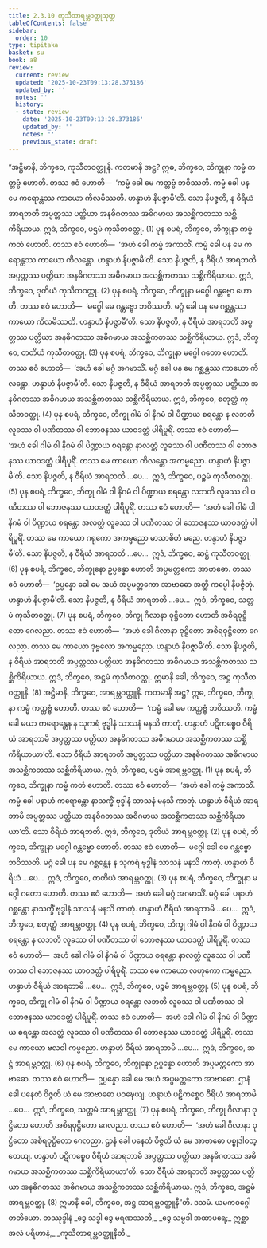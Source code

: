 ```yaml
---
title: 2.3.10 ကုသီတာရမ္ဘဝတ္ထုသုတ္တ
tableOfContents: false
sidebar:
  order: 10
type: tipitaka
basket: su
book: a8
review:
  current: review
  updated: '2025-10-23T09:13:28.373186'
  updated_by: ''
  notes: ''
  history:
  - state: review
    date: '2025-10-23T09:13:28.373186'
    updated_by: ''
    notes: ''
    previous_state: draft
---
```



<ReviewStatus review={frontmatter.review} showDetails={true} />

<HypothesisAnnotation frontmatter={frontmatter} />

<DynamicBreadcrumb />

<Division number="80" book="a8" e="ch" v="17" p="147">

<Paragraph number="787" book="a8">
“အဋ္ဌိမာနိ, ဘိက္ခဝေ, ကုသီတဝတ္ထူနိ. ကတမာနိ အဋ္ဌ? ဣဓ, ဘိက္ခဝေ, ဘိက္ခုနာ ကမ္မံ ကတ္တဗ္ဗံ ဟောတိ. တဿ ဧဝံ ဟောတိ—  ‘ကမ္မံ ခေါ မေ ကတ္တဗ္ဗံ ဘဝိဿတိ. ကမ္မံ ခေါ ပန မေ ကရောန္တဿ ကာယော ကိလမိဿတိ. ဟန္ဒာဟံ နိပဇ္ဇာမီ’တိ. သော နိပဇ္ဇတိ, န ဝီရိယံ အာရဘတိ အပ္ပတ္တဿ ပတ္တိယာ အနဓိဂတဿ အဓိဂမာယ အသစ္ဆိကတဿ သစ္ဆိကိရိယာယ. ဣဒံ, ဘိက္ခဝေ, ပဌမံ ကုသီတဝတ္ထု. (1)
</Paragraph>

<Paragraph number="788" book="a8">
ပုန စပရံ, ဘိက္ခဝေ, ဘိက္ခုနာ ကမ္မံ ကတံ ဟောတိ. တဿ ဧဝံ ဟောတိ—  ‘အဟံ ခေါ ကမ္မံ အကာသိံ. ကမ္မံ ခေါ ပန မေ ကရောန္တဿ ကာယော ကိလန္တော. ဟန္ဒာဟံ နိပဇ္ဇာမီ’တိ. သော နိပဇ္ဇတိ, န ဝီရိယံ အာရဘတိ အပ္ပတ္တဿ ပတ္တိယာ အနဓိဂတဿ အဓိဂမာယ အသစ္ဆိကတဿ သစ္ဆိကိရိယာယ. ဣဒံ, ဘိက္ခဝေ, ဒုတိယံ ကုသီတဝတ္ထု. (2)
</Paragraph>

<Paragraph number="789" book="a8">
ပုန စပရံ, ဘိက္ခဝေ, ဘိက္ခုနာ မဂ္ဂေါ ဂန္တဗ္ဗော ဟောတိ. တဿ ဧဝံ ဟောတိ—  ‘မဂ္ဂေါ မေ ဂန္တဗ္ဗော ဘဝိဿတိ. မဂ္ဂံ ခေါ ပန မေ ဂစ္ဆန္တဿ ကာယော ကိလမိဿတိ. ဟန္ဒာဟံ နိပဇ္ဇာမီ’တိ. သော နိပဇ္ဇတိ, န ဝီရိယံ အာရဘတိ အပ္ပတ္တဿ ပတ္တိယာ အနဓိဂတဿ အဓိဂမာယ အသစ္ဆိကတဿ သစ္ဆိကိရိယာယ. ဣဒံ, ဘိက္ခဝေ, တတိယံ ကုသီတဝတ္ထု. (3)
</Paragraph>

<Paragraph number="790" book="a8">
ပုန စပရံ, ဘိက္ခဝေ, ဘိက္ခုနာ မဂ္ဂေါ ဂတော ဟောတိ. တဿ ဧဝံ ဟောတိ—  ‘အဟံ ခေါ မဂ္ဂံ အဂမာသိံ. မဂ္ဂံ ခေါ ပန မေ ဂစ္ဆန္တဿ ကာယော ကိလန္တော. ဟန္ဒာဟံ နိပဇ္ဇာမီ’တိ. သော နိပဇ္ဇတိ, န ဝီရိယံ အာရဘတိ အပ္ပတ္တဿ ပတ္တိယာ အနဓိဂတဿ အဓိဂမာယ အသစ္ဆိကတဿ သစ္ဆိကိရိယာယ. ဣဒံ, ဘိက္ခဝေ, စတုတ္ထံ ကုသီတဝတ္ထု. (4)
</Paragraph>

<Paragraph number="791" book="a8">
ပုန စပရံ, ဘိက္ခဝေ, ဘိက္ခု ဂါမံ ဝါ နိဂမံ ဝါ ပိဏ္ဍာယ စရန္တော န လဘတိ လူခဿ ဝါ ပဏီတဿ ဝါ ဘောဇနဿ ယာဝဒတ္ထံ ပါရိပူရိံ. တဿ ဧဝံ ဟောတိ—  ‘အဟံ ခေါ ဂါမံ ဝါ နိဂမံ ဝါ ပိဏ္ဍာယ စရန္တော နာလတ္ထံ လူခဿ ဝါ ပဏီတဿ ဝါ ဘောဇနဿ ယာဝဒတ္ထံ ပါရိပူရိံ. တဿ မေ ကာယော ကိလန္တော အကမ္မညော. ဟန္ဒာဟံ နိပဇ္ဇာမီ’တိ. သော နိပဇ္ဇတိ, န ဝီရိယံ အာရဘတိ …ပေ…  ဣဒံ, ဘိက္ခဝေ, ပဉ္စမံ ကုသီတဝတ္ထု. (5)
</Paragraph>

<Paragraph number="792" book="a8">
ပုန စပရံ, ဘိက္ခဝေ, ဘိက္ခု ဂါမံ ဝါ နိဂမံ ဝါ ပိဏ္ဍာယ စရန္တော လဘတိ လူခဿ ဝါ ပဏီတဿ ဝါ ဘောဇနဿ ယာဝဒတ္ထံ ပါရိပူရိံ. တဿ ဧဝံ ဟောတိ—  ‘အဟံ ခေါ ဂါမံ ဝါ နိဂမံ ဝါ ပိဏ္ဍာယ စရန္တော အလတ္ထံ လူခဿ ဝါ ပဏီတဿ ဝါ ဘောဇနဿ ယာဝဒတ္ထံ ပါရိပူရိံ. တဿ မေ ကာယော ဂရုကော အကမ္မညော မာသာစိတံ မညေ. ဟန္ဒာဟံ နိပဇ္ဇာမီ’တိ. သော နိပဇ္ဇတိ, န ဝီရိယံ အာရဘတိ …ပေ…  ဣဒံ, ဘိက္ခဝေ, ဆဋ္ဌံ ကုသီတဝတ္ထု. (6)
</Paragraph>

<Paragraph number="793" book="a8">
ပုန စပရံ, ဘိက္ခဝေ, ဘိက္ခုနော ဥပ္ပန္နော ဟောတိ အပ္ပမတ္တကော အာဗာဓော. တဿ ဧဝံ ဟောတိ—  ‘ဥပ္ပန္နော ခေါ မေ အယံ အပ္ပမတ္တကော အာဗာဓော အတ္ထိ ကပ္ပေါ နိပဇ္ဇိတုံ. ဟန္ဒာဟံ နိပဇ္ဇာမီ’တိ. သော နိပဇ္ဇတိ, န ဝီရိယံ အာရဘတိ …ပေ…  ဣဒံ, ဘိက္ခဝေ, သတ္တမံ ကုသီတဝတ္ထု. (7)
</Paragraph>

<Paragraph number="794" book="a8">
ပုန စပရံ, ဘိက္ခဝေ, ဘိက္ခု ဂိလာနာ ဝုဋ္ဌိတော ဟောတိ အစိရဝုဋ္ဌိတော ဂေလညာ. တဿ ဧဝံ ဟောတိ—  ‘အဟံ ခေါ ဂိလာနာ ဝုဋ္ဌိတော အစိရဝုဋ္ဌိတော ဂေလညာ. တဿ မေ ကာယော ဒုဗ္ဗလော အကမ္မညော. ဟန္ဒာဟံ နိပဇ္ဇာမီ’တိ. သော နိပဇ္ဇတိ, န ဝီရိယံ အာရဘတိ အပ္ပတ္တဿ ပတ္တိယာ အနဓိဂတဿ အဓိဂမာယ အသစ္ဆိကတဿ သစ္ဆိကိရိယာယ. ဣဒံ, ဘိက္ခဝေ, အဋ္ဌမံ ကုသီတဝတ္ထု. ဣမာနိ ခေါ, ဘိက္ခဝေ, အဋ္ဌ ကုသီတဝတ္ထူနိ. (8)
</Paragraph>

<Paragraph number="795" book="a8">
အဋ္ဌိမာနိ, ဘိက္ခဝေ, အာရမ္ဘဝတ္ထူနိ. ကတမာနိ အဋ္ဌ? ဣဓ, ဘိက္ခဝေ, ဘိက္ခုနာ ကမ္မံ ကတ္တဗ္ဗံ ဟောတိ. တဿ ဧဝံ ဟောတိ—  ‘ကမ္မံ ခေါ မေ ကတ္တဗ္ဗံ ဘဝိဿတိ. ကမ္မံ ခေါ မယာ ကရောန္တေန န သုကရံ ဗုဒ္ဓါနံ သာသနံ မနသိ ကာတုံ. ဟန္ဒာဟံ ပဋိကစ္စေဝ ဝီရိယံ အာရဘာမိ အပ္ပတ္တဿ ပတ္တိယာ အနဓိဂတဿ အဓိဂမာယ အသစ္ဆိကတဿ သစ္ဆိကိရိယာယာ’တိ. သော ဝီရိယံ အာရဘတိ အပ္ပတ္တဿ ပတ္တိယာ အနဓိဂတဿ အဓိဂမာယ အသစ္ဆိကတဿ သစ္ဆိကိရိယာယ. ဣဒံ, ဘိက္ခဝေ, ပဌမံ အာရမ္ဘဝတ္ထု. (1)
</Paragraph>

<Paragraph number="796" book="a8">
ပုန စပရံ, ဘိက္ခဝေ, ဘိက္ခုနာ ကမ္မံ ကတံ ဟောတိ. တဿ ဧဝံ ဟောတိ—  ‘အဟံ ခေါ ကမ္မံ အကာသိံ. ကမ္မံ ခေါ ပနာဟံ ကရောန္တော နာသက္ခိံ ဗုဒ္ဓါနံ သာသနံ မနသိ ကာတုံ. ဟန္ဒာဟံ ဝီရိယံ အာရဘာမိ အပ္ပတ္တဿ ပတ္တိယာ အနဓိဂတဿ အဓိဂမာယ အသစ္ဆိကတဿ သစ္ဆိကိရိယာယာ’တိ. သော ဝီရိယံ အာရဘတိ. ဣဒံ, ဘိက္ခဝေ, ဒုတိယံ အာရမ္ဘဝတ္ထု. (2)
</Paragraph>

<Paragraph number="797" book="a8">
ပုန စပရံ, ဘိက္ခဝေ, ဘိက္ခုနာ မဂ္ဂေါ ဂန္တဗ္ဗော ဟောတိ. တဿ ဧဝံ ဟောတိ—  မဂ္ဂေါ ခေါ မေ ဂန္တဗ္ဗော ဘဝိဿတိ. မဂ္ဂံ ခေါ ပန မေ ဂစ္ဆန္တေန န သုကရံ ဗုဒ္ဓါနံ သာသနံ မနသိ ကာတုံ. ဟန္ဒာဟံ ဝီရိယံ …ပေ…  ဣဒံ, ဘိက္ခဝေ, တတိယံ အာရမ္ဘဝတ္ထု. (3)
</Paragraph>

<Paragraph number="798" book="a8">
ပုန စပရံ, ဘိက္ခဝေ, ဘိက္ခုနာ မဂ္ဂေါ ဂတော ဟောတိ. တဿ ဧဝံ ဟောတိ—  အဟံ ခေါ မဂ္ဂံ အဂမာသိံ. မဂ္ဂံ ခေါ ပနာဟံ ဂစ္ဆန္တော နာသက္ခိံ ဗုဒ္ဓါနံ သာသနံ မနသိ ကာတုံ. ဟန္ဒာဟံ ဝီရိယံ အာရဘာမိ …ပေ…  ဣဒံ, ဘိက္ခဝေ, စတုတ္ထံ အာရမ္ဘဝတ္ထု. (4)
</Paragraph>

<Paragraph number="799" book="a8">
ပုန စပရံ, ဘိက္ခဝေ, ဘိက္ခု ဂါမံ ဝါ နိဂမံ ဝါ ပိဏ္ဍာယ စရန္တော န လဘတိ လူခဿ ဝါ ပဏီတဿ ဝါ ဘောဇနဿ ယာဝဒတ္ထံ ပါရိပူရိံ. တဿ ဧဝံ ဟောတိ—  အဟံ ခေါ ဂါမံ ဝါ နိဂမံ ဝါ ပိဏ္ဍာယ စရန္တော နာလတ္ထံ လူခဿ ဝါ ပဏီတဿ ဝါ ဘောဇနဿ ယာဝဒတ္ထံ ပါရိပူရိံ. တဿ မေ ကာယော လဟုကော ကမ္မညော. ဟန္ဒာဟံ ဝီရိယံ အာရဘာမိ …ပေ…  ဣဒံ, ဘိက္ခဝေ, ပဉ္စမံ အာရမ္ဘဝတ္ထု. (5)
</Paragraph>

<Paragraph number="800" book="a8">
ပုန စပရံ, ဘိက္ခဝေ, ဘိက္ခု ဂါမံ ဝါ နိဂမံ ဝါ ပိဏ္ဍာယ စရန္တော လဘတိ လူခဿ ဝါ ပဏီတဿ ဝါ ဘောဇနဿ ယာဝဒတ္ထံ ပါရိပူရိံ. တဿ ဧဝံ ဟောတိ—  အဟံ ခေါ ဂါမံ ဝါ နိဂမံ ဝါ ပိဏ္ဍာယ စရန္တော အလတ္ထံ လူခဿ ဝါ ပဏီတဿ ဝါ ဘောဇနဿ ယာဝဒတ္ထံ ပါရိပူရိံ. တဿ မေ ကာယော ဗလဝါ ကမ္မညော. ဟန္ဒာဟံ ဝီရိယံ အာရဘာမိ …ပေ…  ဣဒံ, ဘိက္ခဝေ, ဆဋ္ဌံ အာရမ္ဘဝတ္ထု. (6)
</Paragraph>

<Paragraph number="801" book="a8">
ပုန စပရံ, ဘိက္ခဝေ, ဘိက္ခုနော ဥပ္ပန္နော ဟောတိ အပ္ပမတ္တကော အာဗာဓော. တဿ ဧဝံ ဟောတိ—  ဥပ္ပန္နော ခေါ မေ အယံ အပ္ပမတ္တကော အာဗာဓော. ဌာနံ ခေါ ပနေတံ ဝိဇ္ဇတိ ယံ မေ အာဗာဓော ပဝဍ္ဎေယျ. ဟန္ဒာဟံ ပဋိကစ္စေဝ ဝီရိယံ အာရဘာမိ …ပေ…  ဣဒံ, ဘိက္ခဝေ, သတ္တမံ အာရမ္ဘဝတ္ထု. (7)
</Paragraph>

<Paragraph number="802" book="a8">
ပုန စပရံ, ဘိက္ခဝေ, ဘိက္ခု ဂိလာနာ ဝုဋ္ဌိတော ဟောတိ အစိရဝုဋ္ဌိတော ဂေလညာ. တဿ ဧဝံ ဟောတိ—  ‘အဟံ ခေါ ဂိလာနာ ဝုဋ္ဌိတော အစိရဝုဋ္ဌိတော ဂေလညာ. ဌာနံ ခေါ ပနေတံ ဝိဇ္ဇတိ ယံ မေ အာဗာဓော ပစ္စုဒါဝတ္တေယျ. ဟန္ဒာဟံ ပဋိကစ္စေဝ ဝီရိယံ အာရဘာမိ အပ္ပတ္တဿ ပတ္တိယာ အနဓိဂတဿ အဓိဂမာယ အသစ္ဆိကတဿ သစ္ဆိကိရိယာယာ’တိ. သော ဝီရိယံ အာရဘတိ အပ္ပတ္တဿ ပတ္တိယာ အနဓိဂတဿ အဓိဂမာယ အသစ္ဆိကတဿ သစ္ဆိကိရိယာယ. ဣဒံ, ဘိက္ခဝေ, အဋ္ဌမံ အာရမ္ဘဝတ္ထု. (8)
</Paragraph>

<Paragraph number="803" book="a8">
ဣမာနိ ခေါ, ဘိက္ခဝေ, အဋ္ဌ အာရမ္ဘဝတ္ထူနီ”တိ.

</Paragraph>
</Division>

<Paragraph number="804" type="center" book="a8">
ဒသမံ.



</Paragraph>

<Paragraph number="805" type="center" book="a8">
ယမကဝဂ္ဂေါ တတိယော.



</Paragraph>

<Paragraph number="806" type="center" book="a8">
တဿုဒ္ဒါနံ


</Paragraph>

<Paragraph number="807" type="verses" book="a8">
_ဒွေ သဒ္ဓါ ဒွေ မရဏဿတီ,_  
_ဒွေ သမ္ပဒါ အထာပရေ;_  
ဣစ္ဆာ အလံ ပရိဟာနံ,_  
_ကုသီတာရမ္ဘဝတ္ထူနီတိ._
</Paragraph>